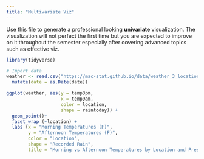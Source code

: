 ```yaml
---
title: "Multivariate Viz"
---
```


Use this file to generate a professional looking **univariate** visualization. The visualization will not perfect the first time but you are expected to improve on it throughout the semester especially after covering advanced topics such as effective viz.


```r
library(tidyverse)

# Import data
weather <- read.csv("https://mac-stat.github.io/data/weather_3_locations.csv") |> 
  mutate(date = as.Date(date))
```

```r
ggplot(weather, aes(y = temp3pm, 
                    x = temp9am, 
                    color = location, 
                    shape = raintoday)) + 
  geom_point()+
  facet_wrap (~location) +
  labs (x = "Morning Temperatures (F)", 
        y = "Afternoon Temperatures (F)", 
        color = "Location", 
        shape = "Recorded Rain", 
        title = "Morning vs Afternoon Temperatures by Location and Presence of Rain")
```

